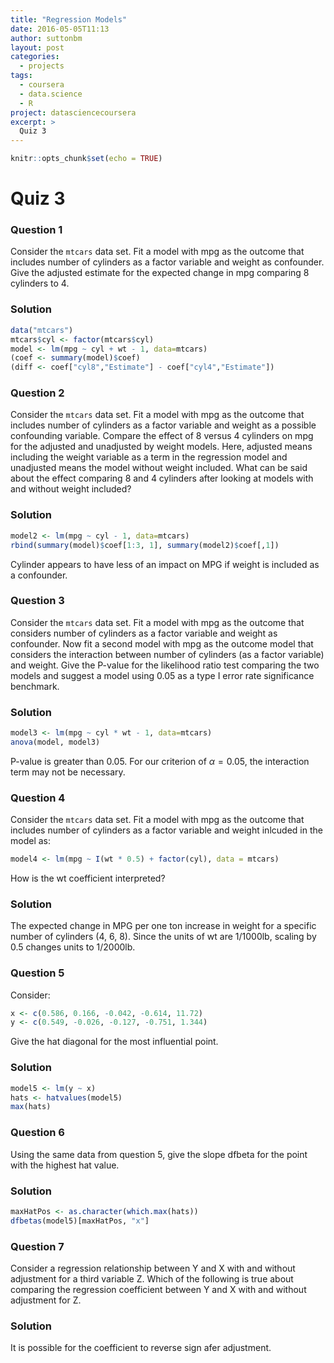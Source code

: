 ```yaml
---
title: "Regression Models"
date: 2016-05-05T11:13
author: suttonbm
layout: post
categories:
  - projects
tags:
  - coursera
  - data.science
  - R
project: datasciencecoursera
excerpt: >
  Quiz 3
---
```


```r
knitr::opts_chunk$set(echo = TRUE)
```

# Quiz 3

### Question 1
Consider the `mtcars` data set. Fit a model with mpg as the outcome that includes number of cylinders as a factor variable and weight as confounder. Give the adjusted estimate for the expected change in mpg comparing 8 cylinders to 4.

### Solution
```r
data("mtcars")
mtcars$cyl <- factor(mtcars$cyl)
model <- lm(mpg ~ cyl + wt - 1, data=mtcars)
(coef <- summary(model)$coef)
(diff <- coef["cyl8","Estimate"] - coef["cyl4","Estimate"])
```

### Question 2
Consider the `mtcars` data set. Fit a model with mpg as the outcome that includes number of cylinders as a factor variable and weight as a possible confounding variable. Compare the effect of 8 versus 4 cylinders on mpg for the adjusted and unadjusted by weight models. Here, adjusted means including the weight variable as a term in the regression model and unadjusted means the model without weight included. What can be said about the effect comparing 8 and 4 cylinders after looking at models with and without weight included?

### Solution
```r
model2 <- lm(mpg ~ cyl - 1, data=mtcars)
rbind(summary(model)$coef[1:3, 1], summary(model2)$coef[,1])
```
Cylinder appears to have less of an impact on MPG if weight is included as a confounder.

### Question 3
Consider the `mtcars` data set. Fit a model with mpg as the outcome that considers number of cylinders as a factor variable and weight as confounder. Now fit a second model with mpg as the outcome model that considers the interaction between number of cylinders (as a factor variable) and weight. Give the P-value for the likelihood ratio test comparing the two models and suggest a model using 0.05 as a type I error rate significance benchmark.

### Solution
```r
model3 <- lm(mpg ~ cyl * wt - 1, data=mtcars)
anova(model, model3)
```
P-value is greater than 0.05. For our criterion of $\alpha=0.05$, the interaction term may not be necessary.

### Question 4
Consider the `mtcars` data set. Fit a model with mpg as the outcome that includes number of cylinders as a factor variable and weight inlcuded in the model as:
```r
model4 <- lm(mpg ~ I(wt * 0.5) + factor(cyl), data = mtcars)
```
How is the wt coefficient interpreted?

### Solution
The expected change in MPG per one ton increase in weight for a specific number of cylinders (4, 6, 8).  Since the units of wt are 1/1000lb, scaling by 0.5 changes units to 1/2000lb.

### Question 5
Consider:
```r
x <- c(0.586, 0.166, -0.042, -0.614, 11.72)
y <- c(0.549, -0.026, -0.127, -0.751, 1.344)
```
Give the hat diagonal for the most influential point.

### Solution
```r
model5 <- lm(y ~ x)
hats <- hatvalues(model5)
max(hats)
```

### Question 6
Using the same data from question 5, give the slope dfbeta for the point with the highest hat value.

### Solution
```r
maxHatPos <- as.character(which.max(hats))
dfbetas(model5)[maxHatPos, "x"]
```

### Question 7
Consider a regression relationship between Y and X with and without adjustment for a third variable Z. Which of the following is true about comparing the regression coefficient between Y and X with and without adjustment for Z.

### Solution
It is possible for the coefficient to reverse sign afer adjustment.